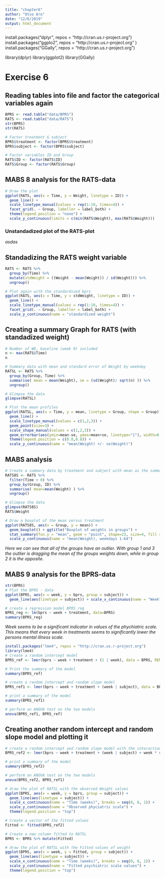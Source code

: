 ```yaml
---
title: "chapter6"
author: "Otso Aro"
date: "12/6/2019"
output: html_document
---
```


install.packages("dplyr", repos = "http://cran.us.r-project.org")
install.packages("ggplo2", repos = "http://cran.us.r-project.org" )
install.packages("GGally", repos = "http://cran.us.r-project.org")

library(dplyr)
library(ggplot2)
library(GGally)

# Exercise 6

## Reading tables into file and factor the categorical variables again
```r
BPRS <- read.table("data/BPRS")
RATS <- read.table("data/RATS")
str(BPRS)
str(RATS)

# Factor treatment & subject
BPRS$treatment <- factor(BPRS$treatment)
BPRS$subject <- factor(BPRS$subject)

# Factor variables ID and Group
RATS$ID <- factor(RATS$ID)
RATS$Group <- factor(RATS$Group)
```

## MABS 8 analysis for the RATS-data
```r
# Draw the plot
ggplot(RATS, aes(x = Time, y = Weight, linetype = ID)) +
  geom_line() +
  scale_linetype_manual(values = rep(1:10, times=4)) +
  facet_grid(. ~ Group, labeller = label_both) +
  theme(legend.position = "none") + 
  scale_y_continuous(limits = c(min(RATS$Weight), max(RATS$Weight)))
```
### Unstandadized plot of the RATS-plot

*asdas*

## Standadizing the RATS weight variable
```r
RATS <- RATS %>%
  group_by(Time) %>%
  mutate(stdWeight = ((Weight - mean(Weight)) / sd(Weight))) %>%
  ungroup()

# Plot again with the standardised bprs
ggplot(RATS, aes(x = Time, y = stdWeight, linetype = ID)) +
  geom_line() +
  scale_linetype_manual(values = rep(1:10, times=4)) +
  facet_grid(. ~ Group, labeller = label_both) +
  scale_y_continuous(name = "standardized weight")
```

## Creating a summary Graph for RATS (with standadized weight)
```r
# Number of WD, baseline (week 0) included
n <- max(RATS$Time)
n

# Summary data with mean and standard error of Weight by weekday 
RATSL <- RATS %>%
  group_by(Group, Time) %>%
  summarise( mean = mean(Weight), se = (sd(Weight)/ sqrt(n) )) %>%
  ungroup()

# Glimpse the data
glimpse(RATSL)

# Plot the mean profiles
ggplot(RATSL, aes(x = Time, y = mean, linetype = Group, shape = Group)) +
  geom_line() +
  scale_linetype_manual(values = c(1,2,3)) +
  geom_point(size=3) +
  scale_shape_manual(values = c(1,2,3)) +
  geom_errorbar(aes(ymin=mean-se, ymax=mean+se, linetype="1"), width=0.3) +
  theme(legend.position = c(0.8,0.8)) +
  scale_y_continuous(name = "mean(Weight) +/- se(Weight)")
```

## MABS analysis
```r

# Create a summary data by treatment and subject with mean as the summary variable (ignoring baseline time = 1).
RATS8S <- RATS %>%
  filter(Time > 0) %>%
  group_by(Group, ID) %>%
  summarise( mean=mean(Weight) ) %>%
  ungroup()

# Glimpse the data
glimpse(RATS8S)
RATS$Weight

# Draw a boxplot of the mean versus treatment
ggplot(RATS8S, aes(x = Group, y = mean)) +
  geom_boxplot() + ggtitle("Boxplot of weights in groups") +
  stat_summary(fun.y = "mean", geom = "point", shape=23, size=4, fill = "white") +
  scale_y_continuous(name = "mean(Weight), weekdays 1-64")

```
*Here we can see that all of the groups have an outlier. With group 1 and 3 the outlier is dragging the mean of the groups weights down, while in group 2 it is the opposite.*


## MABS 9 analysis for the BPRS-data

```r
str(BPRS)
# Plot the BPRS - data
ggplot(BPRS, aes(x = week, y = bprs, group = subject)) +
  geom_line(aes(linetype = subject)) + scale_x_continuous(name = "Week", breaks = seq(0, 8, 1))
```

```r
# create a regression model BPRS_reg
BPRS_reg <- lm(bprs ~ week + treatment, data=BPRS)
summary(BPRS_reg)
```
*Week seems to be a significant indicator in values of the phychiatric scale. This means that every week in treatments seems to significantly lower the persons mental illness scale.*

```r
install.packages("lme4", repos = "http://cran.us.r-project.org")
library(lme4)
# Create a random intercept model
BPRS_ref <- lmer(bprs ~ week + treatment + (1 | week), data = BPRS, REML = FALSE)

# Print the summary of the model
summary(BPRS_ref)
```

```r
# create a random intercept and random slope model
BPRS_ref1 <- lmer(bprs ~ week + treatment + (week | subject), data = BPRS, REML = FALSE)

# print a summary of the model
summary(BPRS_ref1)

# perform an ANOVA test on the two models
anova(BPRS_ref1, BPRS_ref)
```



## Creating another random intercept and random slope model and plotting it
```r
# create a random intercept and random slope model with the interaction
BPRS_ref2 <- lmer(bprs ~ week + treatment + (week | subject) + week * subject, data = BPRS, REML = FALSE)

# print a summary of the model
summary(BPRS_ref2)

# perform an ANOVA test on the two models
anova(BPRS_ref2, BPRS_ref1)

# draw the plot of RATSL with the observed Weight values
ggplot(BPRS, aes(x = week, y = bprs, group = subject)) +
  geom_line(aes(linetype = subject)) +
  scale_x_continuous(name = "Time (weeks)", breaks = seq(0, 8, 1)) +
  scale_y_continuous(name = "Observed phyciatric scale") +
  theme(legend.position = "top")

# Create a vector of the fitted values
Fitted <- fitted(BPRS_ref2)

# Create a new column fitted to RATSL
BPRS <- BPRS %>% mutate(Fitted)

# draw the plot of RATSL with the Fitted values of weight
ggplot(BPRS, aes(x = week, y = Fitted, group = subject)) +
  geom_line(aes(linetype = subject)) +
  scale_x_continuous(name = "Time (weeks)", breaks = seq(0, 8, 1)) +
  scale_y_continuous(name = "Fitted psychiatric scale values") +
  theme(legend.position = "top")
```









